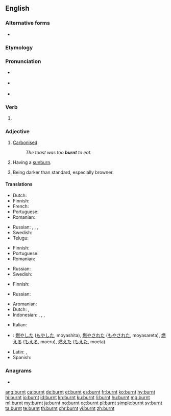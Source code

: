 ==English==

===Alternative forms===
* {{l|en|burned}}

===Etymology===
{{suffix|burn|t|lang=en}}

===Pronunciation===
* {{a|UK}} {{IPA|/ˈbəːnt/|/ˈbɜːnt/|lang=en}}
* {{a|US}} {{IPA|/ˈbɜrnt/|lang=en}}
* {{audio|en-us-burnt.ogg|Audio (US)|lang=en}}

===Verb===
{{head|en|verb form}}

# {{en-past of|burn}}

===Adjective===
{{en-adj}}

# {{label|en|of food}} [[carbonize|Carbonised]].
#: ''The toast was too '''burnt''' to eat.''
# {{label|en|of a person}} Having a [[sunburn]].
# {{label|en|of a colour}} Being darker than standard, especially browner.

====Translations====
{{trans-top|carbonized}}
* Dutch: {{t+|nl|verbrand}}
* Finnish: {{t+|fi|palanut}}
* French: {{t+|fr|brûlé}}
* Portuguese: {{t+|pt|queimado}}
* Romanian: {{t+|ro|ars}}
{{trans-mid}}
* Russian: {{t+|ru|горе́лый}}, {{t+|ru|жжёный}}, {{t+|ru|сгоре́вший}}, {{t+|ru|вы́жженный}} {{qualifier|scorched}}
* Swedish: {{t+|sv|bränd}}
* Telugu: {{t+|te|మాడు}}
{{trans-bottom}}

{{trans-top|sun-burned}}
* Finnish: {{t+|fi|palanut}}
* Portuguese: {{t+|pt|queimado}}
* Romanian: {{t+|ro|ars}}
{{trans-mid}}
* Russian: {{t+|ru|загоре́лый}}
* Swedish: {{t+|sv|solbränd|c}}
{{trans-bottom}}

{{trans-top|browner than standard}}
* Finnish: {{t+|fi|poltettu}}
{{trans-mid}}
* Russian: {{t+|ru|подгоре́вший}}
{{trans-bottom}}

{{checktrans-top}}
<!--We don't have translations of inflected forms. Does the word fit the adjective senses?-->
* Aromanian: {{t-check|rup|arsu}}
* Dutch: {{t+check|nl|verbrandde}}, {{t+check|nl|verbrand}}
* Indonesian: {{t+check|id|bakar|alt=membakar}}, {{t+check|id|bakar|alt=membakar}}, {{t+check|id|bakar|alt=dibakar}}, {{t+check|id|bakar|alt=terbakar}}
{{trans-mid}}
* Italian: {{t-check|it|arso}}
* {{ttbc|ja}}: [[燃やした]] ([[もやした]], moyashita), [[燃やされた]] ([[もやされた]], moyasareta), [[燃える]] ([[もえる]], moeru), [[燃えた]] ([[もえた]], moeta)
* Latin: {{t-check|la|ārsus}}, {{t-check|la|aestuātus}}
* Spanish: {{t+check|es|quemado}}
{{trans-bottom}}

===Anagrams===
* {{l|en|brunt}}

[[ang:burnt]]
[[ca:burnt]]
[[de:burnt]]
[[et:burnt]]
[[es:burnt]]
[[fr:burnt]]
[[ko:burnt]]
[[hy:burnt]]
[[hi:burnt]]
[[io:burnt]]
[[id:burnt]]
[[kn:burnt]]
[[ku:burnt]]
[[li:burnt]]
[[hu:burnt]]
[[mg:burnt]]
[[ml:burnt]]
[[my:burnt]]
[[ja:burnt]]
[[no:burnt]]
[[oc:burnt]]
[[pl:burnt]]
[[simple:burnt]]
[[sv:burnt]]
[[ta:burnt]]
[[te:burnt]]
[[th:burnt]]
[[chr:burnt]]
[[vi:burnt]]
[[zh:burnt]]
